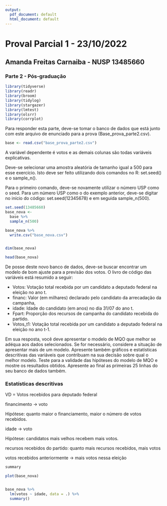 ```yaml
---
output:
  pdf_document: default
  html_document: default
---
```

# Proval Parcial 1 -  23/10/2022
## Amanda Freitas Carnaiba - NUSP 13485660
### Parte 2 - Pós-graduação

```r
library(tidyverse)
library(readr)
library(broom)
library(tidylog)
library(stargazer)
library(lmtest)
library(olsrr)
library(corrplot)
```

Para responder esta parte, deve-se tomar o banco de dados que está junto com este arquivo de enunciado para a prova (Base_prova_parte2.csv). 

```r
base <- read.csv("base_prova_parte2.csv")
```

A variável dependente é votos e as demais colunas são todas variáveis explicativas.

Deve-se selecionar uma amostra aleatória de tamanho igual a 500 para esse exercício. Isto deve ser feito utilizando dois comandos no R: set.seed() e o sample_n().

Para o primeiro comando, deve-se novamente utilizar o número USP como o seed. Para um número USP como o do exemplo anterior, deve-se digitar no início do código: set.seed(12345678) e em seguida sample_n(500).

```r
set.seed(13485660)
base_nova <- 
  base %>% 
  sample_n(500)

base_nova %>% 
  write.csv("base_nova.csv")


dim(base_nova)

head(base_nova)
```


De posse deste novo banco de dados, deve-se buscar encontrar um modelo de bom ajuste para a previsão dos votos. O livro de código das variáveis está resumido a seguir:

- Votos: Votação total recebida por um candidato a deputado federal na eleição no ano t.
- financ: Valor (em milhares) declarado pelo candidato da arrecadação da campanha,
- idade: Idade do candidato (em anos) no dia 31/07 do ano t.
- Fpart: Proporção dos recursos de campanha do candidato recebida do partido.
- Votos_t1: Votação total recebida por um candidato a deputado federal na eleição no ano t-1.

Em sua resposta, você deve apresentar o modelo de MQO que melhor se adéqua aos dados selecionados. Se for necessário, considere a situação de apresentar mais de um modelo. Apresente também gráficos e estatísticas descritivas das variáveis que contribuam na sua decisão sobre qual o melhor modelo. Teste para a validade das hipóteses do modelo de MQO e mostre os resultados obtidos. Apresente ao final as primeiras 25 linhas do seu banco de dados também.


### Estatísticas descritivas

VD = Votos recebidos para deputado federal

financimento -> voto

Hipótese: quanto maior o financiamento, maior o número de votos recebidos.

idade -> voto

Hipótese: candidatos mais velhos recebem mais votos.

recursos recebidos do partido: quanto mais recursos recebidos, mais votos

votos recebidos anteriormente -> mais votos nessa eleição


```r
summary

plot(base_nova)


base_nova %>% 
  lm(votos ~ idade, data = .) %>% 
  summary()


```

